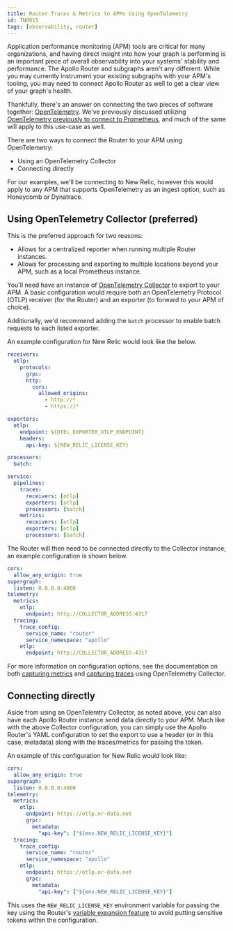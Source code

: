 ```yaml
---
title: Router Traces & Metrics to APMs Using OpenTelemetry
id: TN0015
tags: [observability, router]
---
```


Application performance monitoring (APM) tools are critical for many organizations, and having direct insight into how your graph is performing is an important piece of overall observability into your systems' stability and performance. The Apollo Router and subgraphs aren't any different. While you may currently instrument your existing subgraphs with your APM's tooling, you may need to connect Apollo Router as well to get a clear view of your graph's health.

Thankfully, there's an answer on connecting the two pieces of software together: [OpenTelemetry](https://opentelemetry.io/). We've previously discussed utilizing [OpenTelemetry previously to connect to Prometheus](/technotes/TN0003-opentelemetry-traces-to-prometheus), and much of the same will apply to this use-case as well.

There are two ways to connect the Router to your APM using OpenTelemetry:

- Using an OpenTelemetry Collector
- Connecting directly

For our examples, we'll be connecting to New Relic, however this would apply to any APM that supports OpenTelemetry as an ingest option, such as Honeycomb or Dynatrace.

## Using OpenTelemetry Collector (preferred)

This is the preferred approach for two reasons:

- Allows for a centralized reporter when running multiple Router instances.
- Allows for processing and exporting to multiple locations beyond your APM, such as a local Prometheus instance.

You'll need have an instance of [OpenTelemetry Collector](https://opentelemetry.io/docs/collector/) to export to your APM. A basic configuration would require both an OpenTelemetry Protocol (OTLP) receiver (for the Router) and an exporter (to forward to your APM of choice).

Additionally, we'd recommend adding the `batch` processor to enable batch requests to each listed exporter.

An example configuration for New Relic would look like the below.

```yaml
receivers:
  otlp:
    protocols:
      grpc:
      http:
        cors:
          allowed_origins:
            - http://*
            - https://*

exporters:
  otlp:
    endpoint: ${OTEL_EXPORTER_OTLP_ENDPOINT}
    headers:
      api-key: ${NEW_RELIC_LICENSE_KEY}

processors:
  batch:

service:
  pipelines:
    traces:
      receivers: [otlp]
      exporters: [otlp]
      processors: [batch]
    metrics:
      receivers: [otlp]
      exporters: [otlp]
      processors: [batch]
```

The Router will then need to be connected directly to the Collector instance; an example configuration is shown below.

```yaml
cors:
  allow_any_origin: true
supergraph:
  listen: 0.0.0.0:4000
telemetry:
  metrics:
    otlp:
      endpoint: http://COLLECTOR_ADDRESS:4317
  tracing:
    trace_config:
      service_name: "router"
      service_namespace: "apollo"
    otlp:
      endpoint: http://COLLECTOR_ADDRESS:4317
```

For more information on configuration options, see the documentation on both [capturing metrics](/router/configuration/metrics#using-opentelemetry-collector) and [capturing traces](/router/configuration/tracing#opentelemetry-collector-via-otlp) using OpenTelemetry Collector.

## Connecting directly

Aside from using an OpenTelemtry Collector, as noted above, you can also have each Apollo Router instance send data directly to your APM. Much like with the above Collector configuration, you can simply use the Apollo Router's YAML configuration to set the export to use a header (or in this case, metadata) along with the traces/metrics for passing the token.

An example of this configuration for New Relic would look like:

```yaml
cors:
  allow_any_origin: true
supergraph:
  listen: 0.0.0.0:4000
telemetry:
  metrics:
    otlp:
      endpoint: https://otlp.nr-data.net
      grpc:
        metadata:
          "api-key": ["${env.NEW_RELIC_LICENSE_KEY}"]
  tracing:
    trace_config:
      service_name: "router"
      service_namespace: "apollo"
    otlp:
      endpoint: https://otlp.nr-data.net
      grpc:
        metadata:
          "api-key": ["${env.NEW_RELIC_LICENSE_KEY}"]
```

This uses the `NEW_RELIC_LICENSE_KEY` environment variable for passing the key using the Router's [variable expansion feature](/router/configuration/overview#variable-expansion) to avoid putting sensitive tokens within the configuration.
